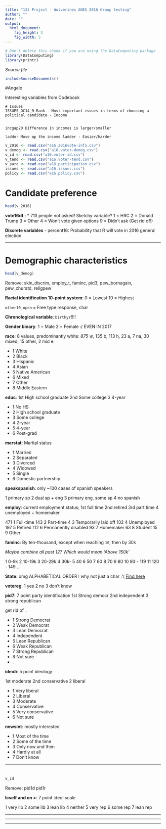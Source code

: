 ```yaml
---
title: "133 Project - Wolverines ANES 2016 Group testing"
author: ""
date: ""
output: 
  html_document:
    fig_height: 3
    fig_width: 5
---
```

<!-- Don't edit in between this line and the one below -->
```r
# Don't delete this chunk if you are using the DataComputing package
library(DataComputing)
library(printr)
```
*Source file* 
```r
includeSourceDocuments()
```
<!-- Don't edit the material above this line -->

#Angelo

Interesting variables from Codebook

```
# Issues
ISSUES_OC14_9 Rank - Most important issues in terms of choosing a political candidate - Income


incgap20 Difference in incomes is larger/smaller

ladder Move up the income ladder - Easier/harder
```

```r
v_2016 <- read.csv("a16.2016vote-info.csv")
v_demog <- read.csv("a16.voter-demog.csv")
v_id <- read.csv("a16.voter-id.csv")
v_tend <- read.csv("a16.voter-tend.csv")
v_parc <- read.csv("a16.participation.csv")
issues <- read.csv("a16.issues.csv")
policy <- read.csv("a16.policy.csv")
```

# Candidate preference
```r
head(v_2016)
```

**vote16dt** : * 713 people not asked! Sketchy variable?
1 = HRC
2 = Donald Trump
3 = Other
4 = Won't vote given options
9 = Didn't ask (Get rid of!)

**Discrete variables** 
- percent16: Probability that R will vote in 2016 general election

---

# Demographic characteristics

```r
head(v_demog)
```

Remove: skin_discrim, employ_t, faminc, pid3, pew_bornagain, pew_churatd, religpew

**Racial identification 10-point system**: 0 = Lowest 10 = Highest

`other10_open` = Free type response, char

**Chronological variable**: `birthyr`!!!!

**Gender binary**: 1 = Male 2 = Female :/ EVEN IN 2017

**race**: 8 values, predominantly white: *875 w*, 135 b, 113 h, 23 a, 7 na, 30 mixed, 15 other, 2 mid e

- 1 White
- 2 Black
- 3 Hispanic
- 4 Asian
- 5 Native American
- 6 Mixed
- 7 Other
- 8 Middle Eastern


**educ**: 1st High school graduate 2nd Some college 3 4-year

- 1 No HS
- 2 High school graduate
- 3 Some college
- 4 2-year
- 5 4-year
- 6 Post-grad

**marstat**: Marital status

- 1 Married
- 2 Separated
- 3 Divorced
- 4 Widowed
- 5 Single
- 6 Domestic partnership

**speakspanish**: only ~100 cases of spanish speakers

1 primary sp
2 dual sp + eng
3 primary eng, some sp
4 no spanish

**employ**: current employment status;
1st full time 2nd retired 3rd part time 4 unemployed + homemaker

471 1 Full-time
143 2 Part-time
4 3 Temporarily laid off
102 4 Unemployed
197 5 Retired
112 6 Permanently disabled
93 7 Homemaker
63 8 Student
15 9 Other

**faminc**: By ten-thousand, except when reaching `10`, then by 30k

*Maybe combine all past 12? Which would mean 'Above 150k'*

1 0-9k
2 10-19k
3 20-29k
4 30k-
5 40
6 50
7 60
8 70
9 80
10 90 - 119
11 120 - 149...

**State**: omg ALPHABETICAL ORDER ! why not just a char :'( [Find here](http://memorize.com/us-states-in-alphabetical-order)

**votereg**: 1 yes 2 no 3 don't know

**pid7**: 7 point party identification
1st Strong democr 2nd independent 3 strong republican

get rid of `.`

- 1 Strong Democrat
- 2 Weak Democrat
- 3 Lean Democrat
- 4 Independent
- 5 Lean Republican
- 6 Weak Republican
- 7 Strong Republican
- 8 Not sure
- .

**ideo5**: 5 point ideology

1st moderate 2nd conservative 2 liberal

- 1 Very liberal
- 2 Liberal
- 3 Moderate
- 4 Conservative
- 5 Very conservative
- 6 Not sure

**newsint**: mostly interested

- 1 Most of the time
- 2 Some of the time
- 3 Only now and then
- 4 Hardly at all
- 7 Don't know

---

#

```r
v_id
```

Remove: pid1d pid1r

**lcself and on >**: 7 point ideol scale

1 very lib 2 some lib 3 lean lib 4 neither
5 very rep 6 some rep 7 lean rep

****

****

****